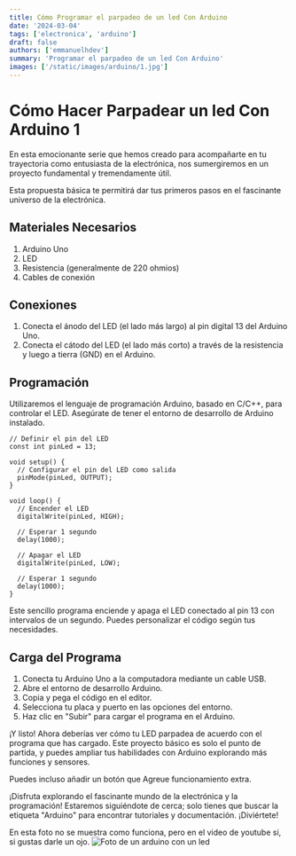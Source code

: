 ```yaml
---
title: Cómo Programar el parpadeo de un led Con Arduino
date: '2024-03-04'
tags: ['electronica', 'arduino']
draft: false
authors: ['emmanuelhdev']
summary: 'Programar el parpadeo de un led Con Arduino'
images: ['/static/images/arduino/1.jpg']
---
```


# Cómo Hacer Parpadear un led Con Arduino 1

En esta emocionante serie que hemos creado para acompañarte en tu trayectoria como entusiasta de la electrónica, nos sumergiremos en un proyecto fundamental y tremendamente útil.

Esta propuesta básica te permitirá dar tus primeros pasos en el fascinante universo de la electrónica.

## Materiales Necesarios

1. Arduino Uno
2. LED
3. Resistencia (generalmente de 220 ohmios)
4. Cables de conexión

## Conexiones

1. Conecta el ánodo del LED (el lado más largo) al pin digital 13 del Arduino Uno.
2. Conecta el cátodo del LED (el lado más corto) a través de la resistencia y luego a tierra (GND) en el Arduino.

## Programación

Utilizaremos el lenguaje de programación Arduino, basado en C/C++, para controlar el LED. Asegúrate de tener el entorno de desarrollo de Arduino instalado.

```arduino
// Definir el pin del LED
const int pinLed = 13;

void setup() {
  // Configurar el pin del LED como salida
  pinMode(pinLed, OUTPUT);
}

void loop() {
  // Encender el LED
  digitalWrite(pinLed, HIGH);

  // Esperar 1 segundo
  delay(1000);

  // Apagar el LED
  digitalWrite(pinLed, LOW);

  // Esperar 1 segundo
  delay(1000);
}

```

Este sencillo programa enciende y apaga el LED conectado al pin 13 con intervalos de un segundo. Puedes personalizar el código según tus necesidades.

## Carga del Programa

1. Conecta tu Arduino Uno a la computadora mediante un cable USB.
2. Abre el entorno de desarrollo Arduino.
3. Copia y pega el código en el editor.
4. Selecciona tu placa y puerto en las opciones del entorno.
5. Haz clic en "Subir" para cargar el programa en el Arduino.

¡Y listo! Ahora deberías ver cómo tu LED parpadea de acuerdo con el programa que has cargado. Este proyecto básico es solo el punto de partida, y puedes ampliar tus habilidades con Arduino explorando más funciones y sensores.

Puedes incluso añadir un botón que Agreue funcionamiento extra.

¡Disfruta explorando el fascinante mundo de la electrónica y la programación! Estaremos siguiéndote de cerca; solo tienes que buscar la etiqueta "Arduino" para encontrar tutoriales y documentación. ¡Diviértete!

En esta foto no se muestra como funciona, pero en el video de youtube si, si gustas darle un ojo.
![Foto de un arduino con un led](/static/images/arduino/1.jpg)
